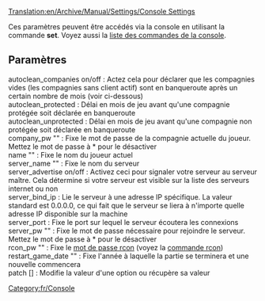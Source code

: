 [[Translation:en/Archive/Manual/Settings/Console Settings]]


Ces paramètres peuvent être accédés via la console en utilisant la commande '''set'''. Voyez aussi la [[fr/Manual/Commandes de console|liste des commandes de la console]].
== Paramètres ==
; autoclean_companies on/off : Actez cela pour déclarer que les compagnies vides (les compagnies sans client actif) sont en banqueroute après un certain nombre de mois (voir ci-dessous)
; autoclean_protected <mois> : Délai en mois de jeu avant qu'une compagnie protégée soit déclarée en banqueroute
; autoclean_unprotected <mois> : Délai en mois de jeu avant qu'une compagnie non protégée soit déclarée en banqueroute
; company_pw "<mot-de-passe>" : Fixe le mot de passe de la compagnie actuelle du joueur. Mettez le mot de passe à * pour le désactiver
; name "<nom-joueur>" : Fixe le nom du joueur actuel
; server_name "<nom>" : Fixe le nom du serveur
; server_advertise on/off : Activez ceci pour signaler votre serveur au serveur maître. Cela détermine si votre serveur est visible sur la liste des serveurs internet ou non
; server_bind_ip <ip> : Lie le serveur à une adresse IP spécifique. La valeur standard est 0.0.0.0, ce qui fait que le serveur se liera à n'importe quelle adresse IP disponible sur la machine
; server_port <port> : Fixe le port sur lequel le serveur écoutera les connexions
; server_pw "<mot-de-passe>" : Fixe le mot de passe nécessaire pour rejoindre le serveur. Mettez le mot de passe à * pour le désactiver
; rcon_pw "<mot-de-passe>" : Fixe le [[fr/Manual/Serveur dédié#controler-le-serveur-avec-rcon|mot de passe rcon]] (voyez la [[fr/Manual/Serveur dédié#controler-le-serveur-avec-rcon|commande rcon]])
; restart_game_date "<année>" : Fixe l'année à laquelle la partie se terminera et une nouvelle commencera
; patch <nom-option> [<valeur>] : Modifie la valeur d'une option ou récupère sa valeur

[[Category:fr/Console]]